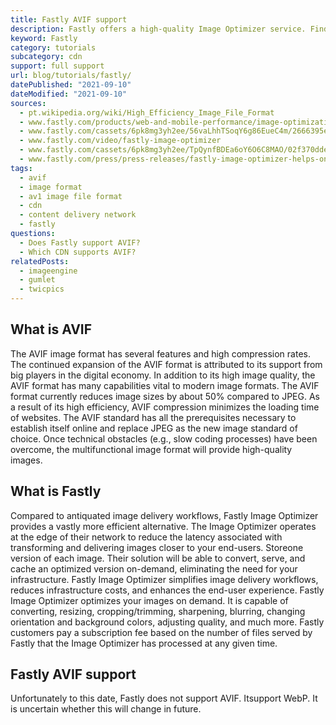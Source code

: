 ```yaml
---
title: Fastly AVIF support
description: Fastly offers a high-quality Image Optimizer service. Find out if you can use AVIF images in Fastly.
keyword: Fastly
category: tutorials
subcategory: cdn
support: full support
url: blog/tutorials/fastly/
datePublished: "2021-09-10"
dateModified: "2021-09-10"
sources:
  - pt.wikipedia.org/wiki/High_Efficiency_Image_File_Format
  - www.fastly.com/products/web-and-mobile-performance/image-optimization#transform-serve-images-faster
  - www.fastly.com/cassets/6pk8mg3yh2ee/56vaLhhTSoqY6g86EueC4m/2666395eb546a4e1e3a60b8e9989a7cf/Fastly_ImageOptimizerFAQ_2021.pdf
  - www.fastly.com/video/fastly-image-optimizer
  - www.fastly.com/cassets/6pk8mg3yh2ee/TpQynfBDEa6oY6O6C8MAO/02f370ddeed362909f97088f9dcc8697/Fastly_Image_Optimizer_Datasheet_-_2020_Q3.pdf
  - www.fastly.com/press/press-releases/fastly-image-optimizer-helps-online-retailers-and-leading-brands-deliver-personalized-customer-experiences-scale
tags:
  - avif
  - image format
  - av1 image file format
  - cdn
  - content delivery network
  - fastly
questions:
  - Does Fastly support AVIF?
  - Which CDN supports AVIF?
relatedPosts:
  - imageengine
  - gumlet
  - twicpics
---
```


## What is AVIF

The AVIF image format has several features and high compression rates. The continued expansion of the AVIF format is attributed to its support from big players in the digital economy. In addition to its high image quality, the AVIF format has many capabilities vital to modern image formats. The AVIF format currently reduces image sizes by about 50% compared to JPEG. As a result of its high efficiency, AVIF compression minimizes the loading time of websites. The AVIF standard has all the prerequisites necessary to establish itself online and replace JPEG as the new image standard of choice. Once technical obstacles (e.g., slow coding processes) have been overcome, the multifunctional image format will provide high-quality images.

## What is Fastly

Compared to antiquated image delivery workflows, Fastly Image Optimizer provides a vastly more efficient alternative. The Image Optimizer operates at the edge of their network to reduce the latency associated with transforming and delivering images closer to your end-users. Storeone version of each image. Their solution will be able to convert, serve, and cache an optimized version on-demand, eliminating the need for your infrastructure. Fastly Image Optimizer simplifies image delivery workflows, reduces infrastructure costs, and enhances the end-user experience. Fastly Image Optimizer optimizes your images on demand. It is capable of converting, resizing, cropping/trimming, sharpening, blurring, changing orientation and background colors, adjusting quality, and much more. Fastly customers pay a subscription fee based on the number of files served by Fastly that the Image Optimizer has processed at any given time.

## Fastly AVIF support

Unfortunately to this date, Fastly does not support AVIF. Itsupport WebP. It is uncertain whether this will change in future.
